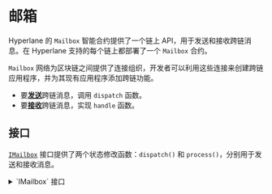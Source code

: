 

# 邮箱

Hyperlane 的 `Mailbox` 智能合约提供了一个链上 API，用于发送和接收跨链消息。在 Hyperlane 支持的每个链上都部署了一个 `Mailbox` 合约。

`Mailbox` 网络为区块链之间提供了连接组织，开发者可以利用这些连接来创建跨链应用程序，并为其现有应用程序添加跨链功能。

<SimpleMessagingDiagram />

- 要[**发送**](../reference/messaging/send.mdx)跨链消息，调用 `dispatch` 函数。
- 要[**接收**](../reference/messaging/receive.mdx)跨链消息，实现 `handle` 函数。

## 接口

[`IMailbox`](https://github.com/hyperlane-xyz/hyperlane-monorepo/blob/main/solidity/contracts/interfaces/IMailbox.sol) 接口提供了两个状态修改函数：`dispatch()` 和 `process()`，分别用于发送和接收消息。

<details>
<summary>`IMailbox` 接口</summary>

<Tabs groupId="lang">
<TabItem value="sol" label="Solidity">
```solidity
interface IMailbox {
    function dispatch(
        uint32 destination,
        bytes32 recipient,
        bytes calldata body
    ) external payable returns (bytes32);

    function process(bytes calldata message, bytes calldata metadata) external;
    
    function delivered(bytes32 messageId) external view returns (bool);
    
    function defaultHook() external view returns (IPostDispatchHook);
    
    function requiredHook() external view returns (IPostDispatchHook);
}
```
</TabItem>
</Tabs>
</details>

### 消息头

Mailbox 在消息体前添加包含以下字段的消息头：

| **字段**      | **描述**                                      |
| ------------- | --------------------------------------------- |
| `version`     | Mailbox 合约的版本                            |
| `nonce`       | 给定 Mailbox 发送的每条消息的唯一标识符      |
| `origin`      | 源链的域 ID                                   |
| `sender`      | 源链上发送者的地址                            |
| `destination` | 目标链的域 ID                                 |
| `recipient`   | 目标链上接收者的地址                         |

有关消息编码的更多信息，请参阅 [`Message` 库](../reference/libraries/message.mdx)。

### 唯一性

`nonce` 是给定 Mailbox 发送的每条消息的单调递增整数。每次发送消息时都会递增，用作相同消息的分隔符。

<Tabs groupId="lang">
<TabItem value="sol" label="Solidity">
```solidity
function nonce() external view returns (uint32);
```
</TabItem>
</Tabs>

`messageId` 是全局唯一的消息标识符，由 `dispatch` 调用返回，计算为消息（包含消息头）的 `keccak256` 哈希值。

### 重放保护

Mailbox 维护一个已传递的 `messageId` 值的映射，以防止重放攻击。如果收到一个已经传递过的 `messageId` 的消息，该消息将被拒绝。

<Tabs groupId="lang">
<TabItem value="sol" label="Solidity">
```solidity
function delivered(bytes32 messageId) external view returns (bool);
```
</TabItem>
</Tabs>

## 发送消息

要发送跨链消息，开发者需要调用 `Mailbox.dispatch()`。

该函数的参数包括消息内容、目标链 ID 和接收者地址。每条消息都会作为叶子节点插入到 `Mailbox` 存储的[增量默克尔树](https://medium.com/@josephdelong/ethereum-2-0-deposit-merkle-tree-13ec8404ca4f)中。

Hyperlane 的权益证明协议使用这个默克尔树来验证欺诈证明。

## 处理消息

要传递跨链消息，[中继器](./agents/relayer.mdx)会调用 `Mailbox.process()`。

该函数的参数包括要传递的消息以及中继器可以指定的任意元数据。

`Mailbox` 会将消息和元数据传递给接收者的跨链安全模块进行验证。如果 ISM 成功验证了消息，`Mailbox` 会通过调用 `recipient.handle()` 将消息传递给接收者。

:::info

有关 Hyperlane 消息编码的更多详细信息，请参阅 [`Message.sol`](https://github.com/hyperlane-xyz/hyperlane-monorepo/blob/main/solidity/contracts/libs/Message.sol)

:::